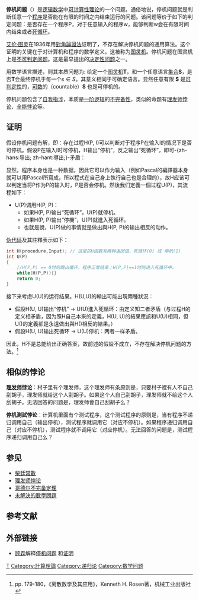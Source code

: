{{copyedit|time=2018-12-19T17:26:03+00:00}}
{{refimprove|time=2018-12-19T17:26:03+00:00}}
{{NoteTA
|G1=IT}}
'''停机问题'''（{{Lang-en|halting problem}}）是[[数理逻辑|逻辑数学]]中[[可计算性理论|可计算性理论]]的一个问题。通俗地说，停机问题就是判断任意一个[[程序|程序]]是否能在有限的时间之内结束运行的问题。该问题等价于如下的判定问题：是否存在一个程序P，对于任意输入的程序w，能够判断w会在有限时间内结束或者[[死循环|死循环]]。

[[艾伦·图灵|艾伦·图灵]]在1936年用[[對角論證法|對角論證法]]证明了，不存在解决停机问题的通用算法。这个证明的关键在于对计算机和程序的数学定义，这被称为[[图灵机|图灵机]]。停机问题在图灵机上是[[不可判定问题|不可判定问题]]。这是最早提出的[[决定性问题|决定性问题]]之一。

用数学语言描述，则其本质问题为: 给定一个[[图灵机|图灵机]]'''T'''，和一个任意语言[[集合|集合]]'''S'''，是否'''T'''会最终停机于每一个<math> s \in S</math>。其意义相同于可确定语言。显然任意有限 '''S''' 是[[可判定性|可判定性]]的，[[可數集合|可数]]的（countable）'''S''' 也是可停机的。

停机问题包含了[[自我指涉|自我指涉]]，本质是[[一阶逻辑|一阶逻辑]]的[[完备性|不完备性]]，类似的命题有[[理发师悖论|理发师悖论]]、[[全能悖论|全能悖论]]等。

==证明==
假设停机问题有解，即：存在过程H(P, I)可以判断对于程序P在输入I的情况下是否可停机。假设P在输入I时可停机，H输出“停机”，反之输出“死循环”，即可-{zh-hans:导出; zh-hant:導出;}-矛盾：

显然，程序本身也是一种数据，因此它可以作为输入（例如Pascal的編譯器本身就可以用Pascal所寫成，所以程式在自己身上執行自己也是合理的），故H应该可以判定当将P作为P的输入时，P是否会停机。然後我们定義一個过程U(P)，其流程如下：

* U(P)调用H(P, P)：
** 如果H(P, P)输出“死循环”，U(P)就停机。
** 如果H(P, P)输出“停機”，U(P)就進入死循环。
** 也就是說，U(P)做的事情就是做出與H(P, P)的输出相反的动作。

[[伪代码|伪代码]]及其註釋表示如下：
<syntaxhighlight lang="c" enclose="div">
int H(procedure,Input); // 这里的H函数有两种返回值，死循环(0) 或 停机(1)
int U(P)
{
    //H(P,P) == 0时则跳出循环，程序正常结束；H(P,P)==1时则进入死循环中。
    while(H(P,P)){}
    return 0;
}
</syntaxhighlight>

接下来考虑U(U)的运行结果。H(U,U)的輸出可能出現兩種狀況：
* 假設H(U, U)输出“停机” -> U(U)進入死循环：由定义知二者矛盾（与过程H的定义相矛盾，因为照H自己本來的定義，H(U, U)的結果應該和U(U)相同，但U()的定義卻是永遠做出與H()相反的結果。）
* 假設H(U, U)输出死循环 -> U(U)停机：两者一样矛盾。

因此，H不是总能给出正确答案，故前述的假設不成立，不存在解决停机问题的方法。<ref>pp. 179-180，《离散数学及其应用》，Kenneth H. Rosen著，机械工业出版社</ref>

== 相似的悖论 ==
'''[[理发师悖论|理发师悖论]]'''：村子里有个理发师，这个理发师有条原则是，只要村子裡有人不自己刮胡子，理发师就给这个人刮胡子。如果这个人自己刮胡子，理发师就不给这个人刮胡子。无法回答的问题是，理发师會自己刮胡子么？

'''停机測試悖论'''：计算机里面有个测试程序，这个测试程序的原则是，当有程序不递归调用自己（输出停机），测试程序就调用它（对应不停机）。如果程序递归调用自己（对应不停机），测试程序就不调用它（对应停机）。无法回答的问题是，测试程序递归调用自己么？

==参见==
*[[柴廷常數|柴廷常數]]
*[[理发师悖论|理发师悖论]]
*[[哥德尔不完备定理|哥德尔不完备定理]]
*[[未解決的數學問題|未解決的數學問題]]

==参考文献==
<references />

==外部链接==
*[[顾森|顾森]]解释[http://www.matrix67.com/blog/archives/901 停机问题] {{Wayback|url=http://www.matrix67.com/blog/archives/901 |date=20200820114834 }}和[http://www.matrix67.com/blog/archives/55 证明] {{Wayback|url=http://www.matrix67.com/blog/archives/55 |date=20201028222255 }}

[[Category:數理邏輯|T]]
[[Category:計算理論|Category:計算理論]]
[[Category:递归论|Category:递归论]]
[[Category:数学问题|Category:数学问题]]